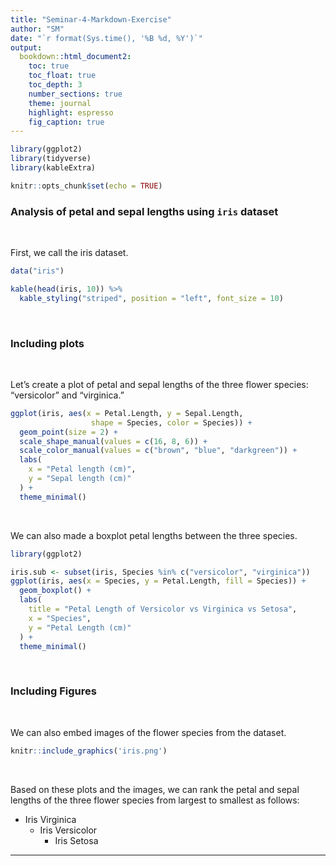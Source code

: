 ```yaml
---
title: "Seminar-4-Markdown-Exercise"
author: "SM"
date: "`r format(Sys.time(), '%B %d, %Y')`"
output: 
  bookdown::html_document2:
    toc: true 
    toc_float: true
    toc_depth: 3  
    number_sections: true  
    theme: journal  
    highlight: espresso 
    fig_caption: true
---
```


```r

library(ggplot2)
library(tidyverse)
library(kableExtra)

``` 

```r
knitr::opts_chunk$set(echo = TRUE)
```

### Analysis of petal and sepal lengths using `iris` dataset 

<br>

First, we call the iris dataset.

```r

data("iris")

kable(head(iris, 10)) %>%
  kable_styling("striped", position = "left", font_size = 10)

```

<br>

### Including plots

<br>

Let's create a plot of petal and sepal lengths of the three flower species: "versicolor" and "virginica."

```r

ggplot(iris, aes(x = Petal.Length, y = Sepal.Length,
                  shape = Species, color = Species)) +
  geom_point(size = 2) +
  scale_shape_manual(values = c(16, 8, 6)) +     
  scale_color_manual(values = c("brown", "blue", "darkgreen")) +
  labs(
    x = "Petal length (cm)",
    y = "Sepal length (cm)"
  ) +
  theme_minimal()

```

<br>

We can also made a boxplot petal lengths between the three species.

```r

library(ggplot2)

iris.sub <- subset(iris, Species %in% c("versicolor", "virginica"))
ggplot(iris, aes(x = Species, y = Petal.Length, fill = Species)) +
  geom_boxplot() +
  labs(
    title = "Petal Length of Versicolor vs Virginica vs Setosa",
    x = "Species",
    y = "Petal Length (cm)"
  ) +
  theme_minimal()
```

<br>

### Including Figures

<br>

We can also embed images of the flower species from the dataset.


```r

knitr::include_graphics('iris.png')

```

<br>

Based on these plots and the images, we can rank the petal and sepal lengths of the three flower species from largest to smallest as follows:

- Iris Virginica
    - Iris Versicolor
        - Iris Setosa
        
---
